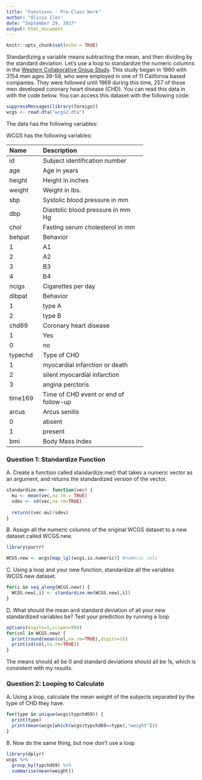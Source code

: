 ```yaml
---
title: "Functions - Pre-Class Work"
author: "Olivia Iles"
date: "September 29, 2017"
output: html_document
---
```


```r
knitr::opts_chunk$set(echo = TRUE)
```


Standardizing a variable means subtracting the mean, and then dividing by the standard deviation. Let’s use a loop to standardize the numeric columns in the [Western Collaborative Group Study](https://clinicaltrials.gov/ct2/show/NCT00005174). This study began in 1960 with 3154 men ages 39-59, who were employed in one of 11 California based companies. They were followed until 1969 during this time, 257 of these men developed coronary heart disease (CHD). You can read this data in with the code below. You can access this dataset with the following code:

```R

suppressMessages(library(foreign))
wcgs <- read.dta("wcgs2.dta")
```

The data has the following variables:



WCGS has the following variables:

-----------------------------------------------------------
Name    Description
------- -------------------------------------------
id      Subject identification number

age     Age in years

height  Height in inches

weight  Weight in lbs.

sbp     Systolic blood pressure in mm 

dbp     Diastolic blood pressure in mm Hg

chol    Fasting serum cholesterol in mm 

behpat  Behavior

  1       A1

  2       A2

  3       B3

  4       B4

ncigs   Cigarettes per day

dibpat  Behavior

1       type A

2       type B

chd69   Coronary heart disease

1       Yes

0       no

typechd Type of CHD

1       myocardial infarction or death

2       silent myocardial infarction

3       angina perctoris

time169 Time of CHD event or end of follow-up

arcus   Arcus senilis

0       absent

1       present

bmi     Body Mass Index
-----------------------------------------------------------


### Question 1: Standardize Function

A. Create a function called standardize.me() that takes a numeric vector as an argument, and returns the standardized version of the vector. 

```r
standardize.me<- function(vec) {
  mu <- mean(vec,na.rm = TRUE)
  sdev <- sd(vec,na.rm=TRUE)
  
  return((vec-mu)/sdev)
}
```

B. Assign all the numeric columns of the original WCGS dataset to a new dataset called WCGS.new.

```r
library(purrr)

WCGS.new <- wcgs[map_lgl(wcgs,is.numeric)] #numeric cols
```

C. Using a loop and your new function, standardize all the variables WCGS.new dataset.
```r
for(i in seq_along(WCGS.new)) {
  WCGS.new[,i] <- standardize.me(WCGS.new[,i])
}
```

D. What should the mean and standard deviation of all your new standardized variables be? Test your prediction by running a loop
```r
options(digits=5,scipen=999)
for(col in WCGS.new) {
  print(round(mean(col,na.rm=TRUE),digits=3))
  print(sd(col,na.rm=TRUE))
}
```
The means should all be 0 and standard deviations should all be 1s, which is consistent with my results.

### Question 2: Looping to Calculate

A. Using a loop, calculate the mean weight of the subjects separated by the type of CHD they have.
```r
for(type in unique(wcgs$typchd69)) {
  print(type)
  print(mean(wcgs[which(wcgs$typchd69==type),"weight"]))
}
```

B. Now do the same thing, but now don’t use a loop
```r
library(dplyr)
wcgs %>%
  group_by(typchd69) %>%
  summarise(mean(weight))
```
